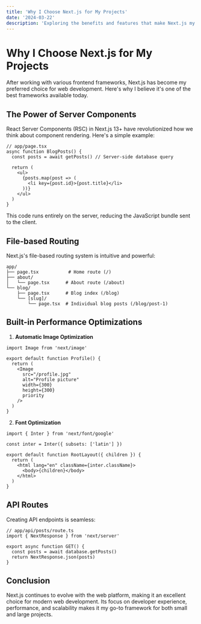 ```yaml
---
title: 'Why I Choose Next.js for My Projects'
date: '2024-03-22'
description: 'Exploring the benefits and features that make Next.js my go-to framework'
---
```


# Why I Choose Next.js for My Projects

After working with various frontend frameworks, Next.js has become my preferred choice for web development. Here's why I believe it's one of the best frameworks available today.

## The Power of Server Components

React Server Components (RSC) in Next.js 13+ have revolutionized how we think about component rendering. Here's a simple example:

```tsx
// app/page.tsx
async function BlogPosts() {
  const posts = await getPosts() // Server-side database query
  
  return (
    <ul>
      {posts.map(post => (
        <li key={post.id}>{post.title}</li>
      ))}
    </ul>
  )
}
```

This code runs entirely on the server, reducing the JavaScript bundle sent to the client.

## File-based Routing

Next.js's file-based routing system is intuitive and powerful:

```
app/
├── page.tsx           # Home route (/)
├── about/
│   └── page.tsx      # About route (/about)
└── blog/
    ├── page.tsx      # Blog index (/blog)
    └── [slug]/
        └── page.tsx  # Individual blog posts (/blog/post-1)
```

## Built-in Performance Optimizations

1. **Automatic Image Optimization**
```tsx
import Image from 'next/image'

export default function Profile() {
  return (
    <Image
      src="/profile.jpg"
      alt="Profile picture"
      width={300}
      height={300}
      priority
    />
  )
}
```

2. **Font Optimization**
```tsx
import { Inter } from 'next/font/google'

const inter = Inter({ subsets: ['latin'] })

export default function RootLayout({ children }) {
  return (
    <html lang="en" className={inter.className}>
      <body>{children}</body>
    </html>
  )
}
```

## API Routes

Creating API endpoints is seamless:

```tsx
// app/api/posts/route.ts
import { NextResponse } from 'next/server'

export async function GET() {
  const posts = await database.getPosts()
  return NextResponse.json(posts)
}
```

## Conclusion

Next.js continues to evolve with the web platform, making it an excellent choice for modern web development. Its focus on developer experience, performance, and scalability makes it my go-to framework for both small and large projects. 